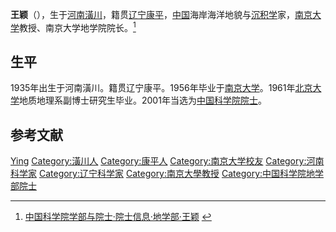 {{Other uses|王穎}}
{{Expand|time=2012-03-29T01:57:06+00:00 }}
{{Infobox scientist
| 姓名=王颖
| 出生日期={{birth date and age|1935|2|24}}
| 死亡日期=<!-- {{Death date and age|YYYY|MM|DD|YYYY|MM|DD}}（死亡在前，出生在后） -->
| 死亡地=
| 国籍={{PRC}}
| 母校=[[南京大学|南京大学]]
|出生地点=河南潢川
|教育程度=1956年南京大学毕业<br>1961年北京大学地质地理系副博士研究生毕业
|研究领域=海岸海洋地貌与[[沉积学|沉积学]]|后缀尊称=[[中国科学院院士|院士]]}}

'''王颖'''（{{bd|1935年|2月24日||}}），生于[[河南省|河南]][[潢川县|潢川]]，籍贯[[辽宁省|辽宁]][[康平县|康平]]，[[中华人民共和国|中国]]海岸海洋地貌与[[沉积学|沉积学]]家，[[南京大学|南京大学]]教授、南京大学地学院院长。<ref>[http://sourcedb.cas.cn/sourcedb_ad_cas/zw2/ysxx/dxb/ 中国科学院学部与院士·院士信息·地学部·王颖] {{webarchive|url=https://web.archive.org/web/20120426134225/http://sourcedb.cas.cn/sourcedb_ad_cas/zw2/ysxx/dxb/|date=2012-04-26}}</ref>

== 生平 ==
1935年出生于河南潢川。籍贯辽宁康平。1956年毕业于[[南京大学|南京大学]]。1961年[[北京大学|北京大学]]地质地理系副博士研究生毕业。2001年当选为[[中国科学院院士|中国科学院院士]]。

== 参考文献 ==
{{reflist}}
{{China-scientist-stub}}
{{中国科学院地学部院士}}
{{南京大学}}
{{Authority control}}
{{DEFAULTSORT:Wang王}}
[[Category:王姓|Ying]]
[[Category:潢川人|Category:潢川人]]
[[Category:康平人|Category:康平人]]
[[Category:南京大学校友|Category:南京大学校友]]
[[Category:河南科学家|Category:河南科学家]]
[[Category:辽宁科学家|Category:辽宁科学家]]
[[Category:南京大學教授|Category:南京大學教授]]
[[Category:中国科学院地学部院士|Category:中国科学院地学部院士]]
